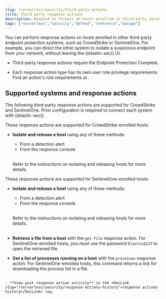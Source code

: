 ```yaml
---
slug: /serverless/security/third-party-actions
title: Third-party response actions
description: Respond to threats on hosts enrolled in third-party security systems.
tags: ["serverless","security","defend","reference","manage"]
---
```


<DocBadge template="technical preview" />

<DocCallOut template="technical_preview" />

<div id="third-party-actions"></div>

You can perform response actions on hosts enrolled in other third-party endpoint protection systems, such as CrowdStrike or SentinelOne. For example, you can direct the other system to isolate a suspicious endpoint from your network, without leaving the ((elastic-sec)) UI.

<DocCallOut title="Requirements">

* Third-party response actions require the Endpoint Protection Complete <DocLink slug="/serverless/elasticsearch/manage-project" text="project feature" />.

* Each response action type has its own user role privilege requirements. Find an action's role requirements at <DocLink slug="/serverless/security/response-actions" />.

</DocCallOut>

## Supported systems and response actions

The following third-party response actions are supported for CrowdStrike and SentinelOne. <DocLink slug="/serverless/security/response-actions-config">Prior configuration is required</DocLink> to connect each system with ((elastic-sec)).

<DocTabs>
   <DocTab name="CrowdStrike">
   These response actions are supported for CrowdStrike-enrolled hosts:

   - **Isolate and release a host** using any of these methods:
      - From a detection alert
      - From the response console<br /><br />

      Refer to the instructions on <DocLink slug="/serverless/security/isolate-host" section="isolate-a-host">isolating</DocLink> and <DocLink slug="/serverless/security/isolate-host" section="release-a-host">releasing</DocLink> hosts for more details.
   </DocTab>

   <DocTab name="SentinelOne">
   These response actions are supported for SentinelOne-enrolled hosts:

   - **Isolate and release a host** using any of these methods:
      - From a detection alert
      - From the response console<br /><br />

      Refer to the instructions on <DocLink slug="/serverless/security/isolate-host" section="isolate-a-host">isolating</DocLink> and <DocLink slug="/serverless/security/isolate-host" section="release-a-host">releasing</DocLink> hosts for more details.<br /><br />

   - **Retrieve a file from a host** with the <DocLink slug="/serverless/security/response-actions" section="get-file">`get-file` response action</DocLink>.
      <DocCallOut title="Note">
      For SentinelOne-enrolled hosts, you must use the password `Elastic@123` to open the retrieved file.
      </DocCallOut>

   - **Get a list of processes running on a host** with the <DocLink slug="/serverless/security/response-actions" section="processes">`processes` response action</DocLink>. For SentinelOne-enrolled hosts, this command returns a link for downloading the process list in a file.<br /><br />
   
    - **View past response action activity** in the <DocLink slug="/serverless/security/response-actions-history">response actions history</DocLink> log.
   </DocTab>
</DocTabs>
